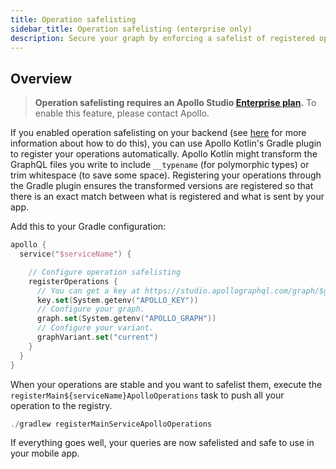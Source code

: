 ```yaml
---
title: Operation safelisting
sidebar_title: Operation safelisting (enterprise only)
description: Secure your graph by enforcing a safelist of registered operations
---
```



## Overview

> **Operation safelisting requires an Apollo Studio [Enterprise plan](https://www.apollographql.com/plans/).** To enable this feature, please contact Apollo.

If you enabled operation safelisting on your backend (see [here](https://www.apollographql.com/docs/studio/operation-registry/) for more information about how to do this), you can use Apollo Kotlin's Gradle plugin to register your operations automatically. Apollo Kotlin might transform the GraphQL files you write to include `__typename` (for polymorphic types) or trim whitespace (to save some space). Registering your operations through the Gradle plugin ensures the transformed versions are registered so that there is an exact match between what is registered and what is sent by your app.

Add this to your Gradle configuration:

```kotlin
apollo {
  service("$serviceName") {

    // Configure operation safelisting
    registerOperations {
      // You can get a key at https://studio.apollographql.com/graph/$graphId/settings
      key.set(System.getenv("APOLLO_KEY"))
      // Configure your graph.
      graph.set(System.getenv("APOLLO_GRAPH"))
      // Configure your variant.
      graphVariant.set("current")
    }
  }
}
```

When your operations are stable and you want to safelist them, execute the `registerMain${serviceName}ApolloOperations` task to push all your operation to the registry.

```kotlin
./gradlew registerMainServiceApolloOperations
```

If everything goes well, your queries are now safelisted and safe to use in your mobile app.
